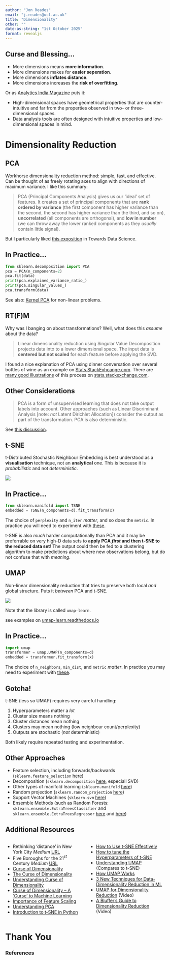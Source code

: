 ```yaml
---
author: "Jon Reades"
email: "j.reades@ucl.ac.uk"
title: "Dimensionality"
other: ""
date-as-string: "1st October 2025"
format: revealjs
---
```


## Curse and Blessing...

- More dimensions means **more information**.
- More dimensions makes for **easier seperation**.
- More dimensions **inflates distance**.
- More dimensions increases the **risk of overfitting**.

::: {.fragment}

Or as [Analytics India Magazine](https://analyticsindiamag.com/curse-of-dimensionality-and-what-beginners-should-do-to-overcome-it/) puts it:

- High-dimensional spaces have geometrical properties that are counter-intuitive and far from the properties observed in two- or three-dimensional spaces.
- Data analysis tools are often designed with intuitive properties and low-dimensional spaces in mind.
:::

# Dimensionality Reduction

## PCA {.smaller}

Workhorse dimensionality reduction method: simple, fast, and effective. Can be thought of as freely rotating axes to align with directions of maximum variance. I like this summary:

> PCA (Principal Components Analysis) gives us our 'ideal' set of features. It creates a set of principal components that are **rank ordered by variance** (the first component has higher variance than the second, the second has higher variance than the third, and so on), **uncorrelated** (all components are orthogonal), and **low in number** (we can throw away the lower ranked components as they _usually_ contain little signal).

But I particularly liked [this exposition](https://towardsdatascience.com/understanding-pca-fae3e243731d) in Towards Data Science.


## In Practice...

```python
from sklearn.decomposition import PCA
pca = PCA(n_components=2)
pca.fit(data)
print(pca.explained_variance_ratio_)
print(pca.singular_values_)
pca.transform(data)
```

See also: [Kernel PCA](https://scikit-learn.org/stable/modules/generated/sklearn.decomposition.KernelPCA.html#sklearn.decomposition.KernelPCA) for non-linear problems.


## RT(F)M

Why was I banging on about transformations? Well, what does this *assume* about the data?

> Linear dimensionality reduction using Singular Value Decomposition projects data into to a lower dimensional space. The input data is **centered but not scaled** for each feature before applying the SVD.

::: {.notes}
I found a nice explanation of PCA using dinner conversation over several bottles of wine as an example on [Stats.StackExhcange.com](https://stats.stackexchange.com/a/140579). There are [many good illustrations](https://stats.stackexchange.com/a/385782) of this process on [stats.stackexchange.com](https://stats.stackexchange.com/questions/385775/normalizing-vs-scaling-before-pca).
:::

## Other Considerations

> PCA is a form of unsupervised learning that does not take output labels into account. Other approaches (such as Linear Discriminant Analysis [note: *not* Latent Dirichlet Allocation]) consider the output as part of the transformation. PCA is also deterministic.

See [this discussion](https://stackabuse.com/implementing-lda-in-python-with-scikit-learn/).


## t-SNE

t-Distributed Stochastic Neighbour Embedding is best understood as a **visualisation** technique, not an **analytical** one. This is because it is *probabilistic* and not *deterministic*. 

![](img/tsne-fashion.png){.r-stretch}


## In Practice...

```python
from sklearn.manifold import TSNE
embedded = TSNE(n_components=d).fit_transform(x)
```

The choice of `perplexity` and `n_iter` *matter*, and so does the `metric`. In practice you will need to experiment with [these](https://scikit-learn.org/stable/modules/generated/sklearn.manifold.TSNE.html).

::: {.notes}
t-SNE is also *much* harder computationally than PCA and it may be preferrable on very high-D data sets to **apply PCA *first* and then t-SNE to the reduced data set**! The output could then be fed to a clustering algorithm to make predictions about where new observations belong, but do not confuse that with *meaning*.
::: 

## UMAP

Non-linear dimensionality reduction that tries to preserve both local *and* global structure. Puts it *between* PCA and t-SNE.

![](https://umap-learn.readthedocs.io/en/latest/_images/SupervisedUMAP_33_0.png)

::: {.aside}
Note that the library is called `umap-learn`.
:::

::: {.notes}
see examples on [umap-learn.readthedocs.io](https://umap-learn.readthedocs.io/en/latest/parameters.html)
:::

## In Practice...

```python
import umap
transformer = umap.UMAP(n_components=d)
embedded = transformer.fit_transform(x)
```

The choice of `n_neighbors`, `min_dist`, and `metric` *matter*. In practice you may need to experiment with [these](https://umap.scikit-tda.org/parameters.html#basic-umap-parameters).

## Gotcha!

t-SNE (less so UMAP) requires very careful handling:

1. Hyperparameters matter a *lot*
2. Cluster size means nothing
3. Cluster distances mean nothing
4. Clusters may mean nothing (low neighbour count/perplexity)
5. Outputs are stochastic (*not* deterministic)

Both likely require repeated testing and experimentation.


## Other Approaches

- Feature selection, including forwards/backwards (`sklearn.feature_selection` [here](https://scikit-learn.org/stable/modules/classes.html#module-sklearn.feature_selection))
- Decomposition (`sklearn.decomposition` [here](https://scikit-learn.org/stable/modules/classes.html#module-sklearn.decomposition), especiall SVD) 
- Other types of manifold learning (`sklearn.manifold` [here](https://scikit-learn.org/stable/modules/classes.html#module-sklearn.manifold))
- Random projection (`sklearn.random_projection` [here](https://scikit-learn.org/stable/modules/classes.html#module-sklearn.random_projection))
- Support Vector Machines (`sklearn.svm` [here](https://scikit-learn.org/stable/modules/classes.html#module-sklearn.svm))
- Ensemble Methods (such as Random Forests: `sklearn.ensemble.ExtraTreesClassifier` and `sklearn.ensemble.ExtraTreesRegressor` [here](https://scikit-learn.org/stable/modules/generated/sklearn.ensemble.ExtraTreesClassifier.html) and [here](https://scikit-learn.org/stable/modules/generated/sklearn.ensemble.ExtraTreesRegressor.html#sklearn.ensemble.ExtraTreesRegressor))


## Additional Resources {.smaller}

:::: {.columns}
::: {.column width="50%"}
- Rethinking 'distance' in New York City *Medium* [URL](https://medium.com/topos-ai/rethinking-distance-in-new-york-city-d17212d24919)
- Five Boroughs for the 21$^{st}$ Century *Medium* [URL](https://medium.com/topos-ai/five-boroughs-for-the-21st-century-8da941f53618)
- [Curse of Dimensionality](https://en.wikipedia.org/wiki/Curse_of_dimensionality)
- [The Curse of Dimensionality](https://towardsdatascience.com/the-curse-of-dimensionality-50dc6e49aa1e)
- [Understanding Curse of Dimensionality](https://www.mygreatlearning.com/blog/understanding-curse-of-dimensionality/)
- [Curse of Dimensionality -- A 'Curse' to Machine Learning](https://towardsdatascience.com/curse-of-dimensionality-a-curse-to-machine-learning-c122ee33bfeb)
- [Importance of Feature Scaling](https://scikit-learn.org/stable/auto_examples/preprocessing/plot_scaling_importance.html)
- [Understanding PCA](https://towardsdatascience.com/understanding-pca-fae3e243731d)
- [Introduction to t-SNE in Python](https://www.datacamp.com/community/tutorials/introduction-t-sne)
:::
::: {.column width="50%"}
- [How to Use t-SNE Effectively](https://distill.pub/2016/misread-tsne/)
- [How to tune the Hyperparameters of t-SNE](https://towardsdatascience.com/how-to-tune-hyperparameters-of-tsne-7c0596a18868)
- [Understanding UMAP](https://pair-code.github.io/understanding-umap/) (Compares to t-SNE)
- [How UMAP Works](https://towardsdatascience.com/how-exactly-umap-works-13e3040e1668)
- [3 New Techniques for Data-Dimensionality Reduction in ML](https://thenewstack.io/3-new-techniques-for-data-dimensionality-reduction-in-machine-learning/)
- [UMAP for Dimensionality Reduction](https://www.youtube.com/watch?v=nq6iPZVUxZU) (Video)
- [A Bluffer's Guide to Dimensionality Reduction](https://www.youtube.com/watch?v=9iol3Lk6kyU) (Video)
:::
::::

# Thank You {background-image="/img/web/title-slide.png" background-color="#0F0C11" background-opacity="0.2"}

<h3>References</h3>